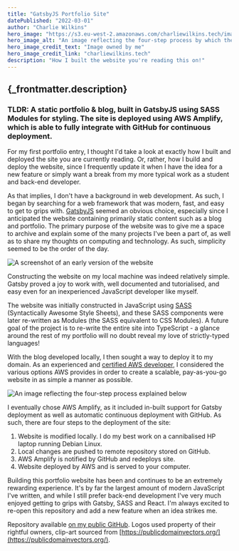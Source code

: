 ```yaml
---
title: "GatsbyJS Portfolio Site"
datePublished: "2022-03-01"
author: "Charlie Wilkins"
hero_image: "https://s3.eu-west-2.amazonaws.com/charliewilkins.tech/images/portfolio/portfolio-site/portfolio_deployment.png"
hero_image_alt: "An image reflecting the four-step process by which the site is deployed"
hero_image_credit_text: "Image owned by me"
hero_image_credit_link: "charliewilkins.tech"
description: "How I built the website you're reading this on!"
---
```


<h2>{_frontmatter.description}</h2>

<h3>
TLDR: A static portfolio & blog, built in GatsbyJS using SASS Modules
for styling. The site is deployed using AWS Amplify, which is able to fully
integrate with GitHub for continuous deployment.
</h3>

For my first portfolio entry, I thought I'd take a look at exactly how I built
and deployed the site you are currently reading. Or, rather, how I build and
deploy the website, since I frequently update it when I have the idea for a
new feature or simply want a break from my more typical work as a student and
back-end developer.

As that implies, I don't have a background in web development. As such, I began
by searching for a web framework that was modern, fast, and easy to get to
grips with. [GatsbyJS](https://www.gatsbyjs.com/) seemed an obvious choice,
especially since I anticipated the website containing primarily static content
such as a blog and portfolio. The primary purpose of the website was to give me
a space to archive and explain some of the many projects I've been a part of,
as well as to share my thoughts on computing and technology. As such,
simplicity seemed to be the order of the day.

<img
src="https://s3.eu-west-2.amazonaws.com/charliewilkins.tech/images/portfolio/portfolio-site/portfolio_website_in_development_image.png"
alt="A screenshot of an early version of the website" 
style="width:100%, max-width:480px"
/>

Constructing the website on my local machine was indeed relatively simple.
Gatsby proved a joy to work with, well documented and tutorialised, and easy
even for an inexperienced JavaScript developer like myself.

The website was initially constructed in JavaScript using [SASS](https://sass-lang.com/)
(Syntactically Awesome Style Sheets), and these SASS components were later
re-written as Modules (the SASS equivalent to CSS Modules). A future goal of
the project is to re-write the entire site into TypeScript - a glance around
the rest of my portfolio will no doubt reveal my love of strictly-typed
languages!

With the blog developed locally, I then sought a way to deploy it to my domain.
As an experienced and [certified AWS developer](https://www.charliewilkins.tech/blog/nova-team), I
considered the various options AWS provides in order to create a scalable,
pay-as-you-go website in as simple a manner as possible.

<img
src="https://s3.eu-west-2.amazonaws.com/charliewilkins.tech/images/portfolio/portfolio-site/portfolio_deployment.png"
alt="An image reflecting the four-step process explained below" 
style="width:100%, max-width:480px"
/>

I eventually chose AWS Amplify, as it included in-built support for Gatsby
deployment as well as automatic continuous deployment with GitHub. As such, there are four
steps to the deployment of the site:

1. Website is modified locally. I do my best work on a cannibalised HP laptop running Debian Linux.
2. Local changes are pushed to remote repository stored on GitHub.
3. AWS Amplify is notified by GitHub and redeploys site.
4. Website deployed by AWS and is served to your computer.

Building this portfolio website has been and continues to be an extremely
rewarding experience. It's by far the largest amount of modern JavaScript I've
written, and while I still prefer back-end development I've very much enjoyed
getting to grips with Gatsby, SASS and React. I'm always excited to re-open
this repository and add a new feature when an idea strikes me.

Repository available [on my public GitHub](https://github.com/BackstreetCultist/PortfolioSite).
Logos used property of their rightful owners, clip-art sourced from [https://publicdomainvectors.org/](https://publicdomainvectors.org/).
